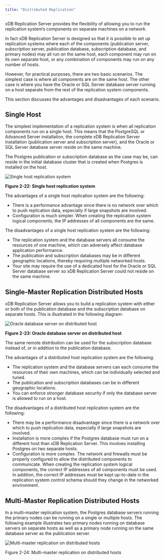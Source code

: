 ```yaml
---
title: "Distributed Replication"
---
```


<div id="distributed_replication" class="registered_link"></div>

xDB Replication Server provides the flexibility of allowing you to run the replication system’s components on separate machines on a network.

In fact xDB Replication Server is designed so that it is possible to set up replication systems where each of the components (publication server, subscription server, publication database, subscription database, and primary nodes) may all run on the same host, each component may run on its own separate host, or any combination of components may run on any number of hosts.

However, for practical purposes, there are two basic scenarios. The simplest case is where all components are on the same host. The other case is where you have the Oracle or SQL Server database server running on a host separate from the rest of the replication system components.

This section discusses the advantages and disadvantages of each scenario.

## Single Host

The simplest implementation of a replication system is when all replication components run on a single host. This means that the PostgreSQL or Advanced Server installation, the complete xDB Replication Server installation (publication server and subscription server), and the Oracle or SQL Server database server reside on the same machine.

The Postgres publication or subscription database as the case may be, can reside in the initial database cluster that is created when Postgres is installed on the host.

![Single host replication system](../../images/image23.png)

**Figure 2-22: Single host replication system**

The advantages of a single host replication system are the following:

-   There is a performance advantage since there is no network over which to push replication data, especially if large snapshots are involved.
-   Configuration is much simpler. When creating the replication system logical components, the IP addresses of all components are the same.

The disadvantages of a single host replication system are the following:

-   The replication system and the database servers all consume the resources of one machine, which can adversely affect database application performance.
-   The publication and subscription databases may be in different geographic locations, thereby requiring multiple networked hosts.
-   Your site may require the use of a dedicated host for the Oracle or SQL Server database server so xDB Replication Server could not reside on the same machine.

## Single-Master Replication Distributed Hosts

xDB Replication Server allows you to build a replication system with either or both of the publication database and the subscription database on separate hosts. This is illustrated in the following diagram:

![Oracle database server on distributed host](../../images/image24.png)

**Figure 2-23: Oracle database server on distributed host**


The same remote distribution can be used for the subscription database instead of, or in addition to the publication database.

The advantages of a distributed host replication system are the following:

-   The replication system and the database servers can each consume the resources of their own machines, which can be individually selected and tuned.
-   The publication and subscription databases can be in different geographic locations.
-   You can enforce stronger database security if only the database server is allowed to run on a host.

The disadvantages of a distributed host replication system are the following:

-   There may be a performance disadvantage since there is a network over which to push replication data, especially if large snapshots are involved.
-   Installation is more complex if the Postgres database must run on a different host than xDB Replication Server. This involves installing Postgres on two separate hosts.
-   Configuration is more complex. The network and firewalls must be properly configured to allow the distributed components to communicate. When creating the replication system logical components, the correct IP addresses of all components must be used. In addition, the correct IP addresses must be kept up-to-date in the replication system control schema should they change in the networked environment.

## Multi-Master Replication Distributed Hosts

In a multi-master replication system, the Postgres database servers running the primary nodes can be running on a single or multiple hosts. The following example illustrates two primary nodes running on database servers on separate hosts as well as a primary node running on the same database server as the publication server.

![Multi-master replication on distributed hosts](../../images/image25.png)

Figure 2-24: Multi-master replication on distributed hosts
